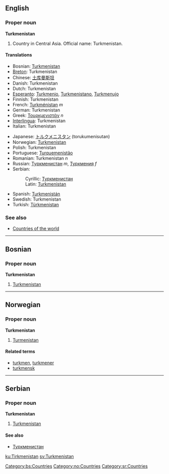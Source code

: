 ==English==

===Proper noun===
'''Turkmenistan'''
# Country in Central Asia. Official name: Turkmenistan.

====Translations====
{{top}}
*Bosnian: [[Turkmenistan#Bosnian|Turkmenistan]] {{m}}
*[[Breton]]: Turkmenistan
*Chinese: [[土库曼斯坦]]
*Danish: Turkmenistan
*Dutch: Turkmenistan
*[[Esperanto]]: [[Turkmenio]], [[Turkmenistano]], [[Turkmenujo]]
*Finnish: Turkmenistan
*French: [[Turkménistan]] ''m''
*German: Turkmenistan
*Greek: [[Τουρκμενιστάν]] ''n''
*[[Interlingua]]: Turkmenistan
*Italian: Turkmenistan
{{mid}}
*Japanese: [[トルクメニスタン]] (torukumenisutan)
*Norwegian: [[#Norwegian|Turkmenistan]]
*Polish: Turkmenistan
*Portuguese: [[Turquemenistão]]
*Romanian: Turkmenistan ''n''
*Russian: [[Туркменистан]] ''m'', [[Туркмения]] ''f'' 
*Serbian:
*:Cyrillic: [[Туркменистан#Serbian|Туркменистан]] {{m}}
*:Latin: [[Turkmenistan#Serbian|Turkmenistan]] {{m}}
*Spanish: [[Turkmenistán]]
*Swedish: Turkmenistan
*Turkish: [[Türkmenistan]]
{{bottom}}

===See also===
* [[Countries of the world]]

----
==Bosnian==
===Proper noun===
'''Turkmenistan''' {{m}}
#[[Turkmenistan#English|Turkmenistan]]
[[Category:bs:Countries]]

----
==Norwegian==
===Proper noun===
[[Category:no:Countries]]
'''Turkmenistan'''
#[[#English|Turmenistan]]
====Related terms====
*[[turkmen]], [[turkmener]]
*[[turkmensk]]

----
==Serbian==
===Proper noun===
'''Turkmenistan''' {{m}}
#[[Turkmenistan#English|Turkmenistan]]
====See also====
*[[Туркменистан#Serbian|Туркменистан]]
[[Category:sr:Countries]]

[[ku:Tirkmenistan]]
[[sv:Turkmenistan]]